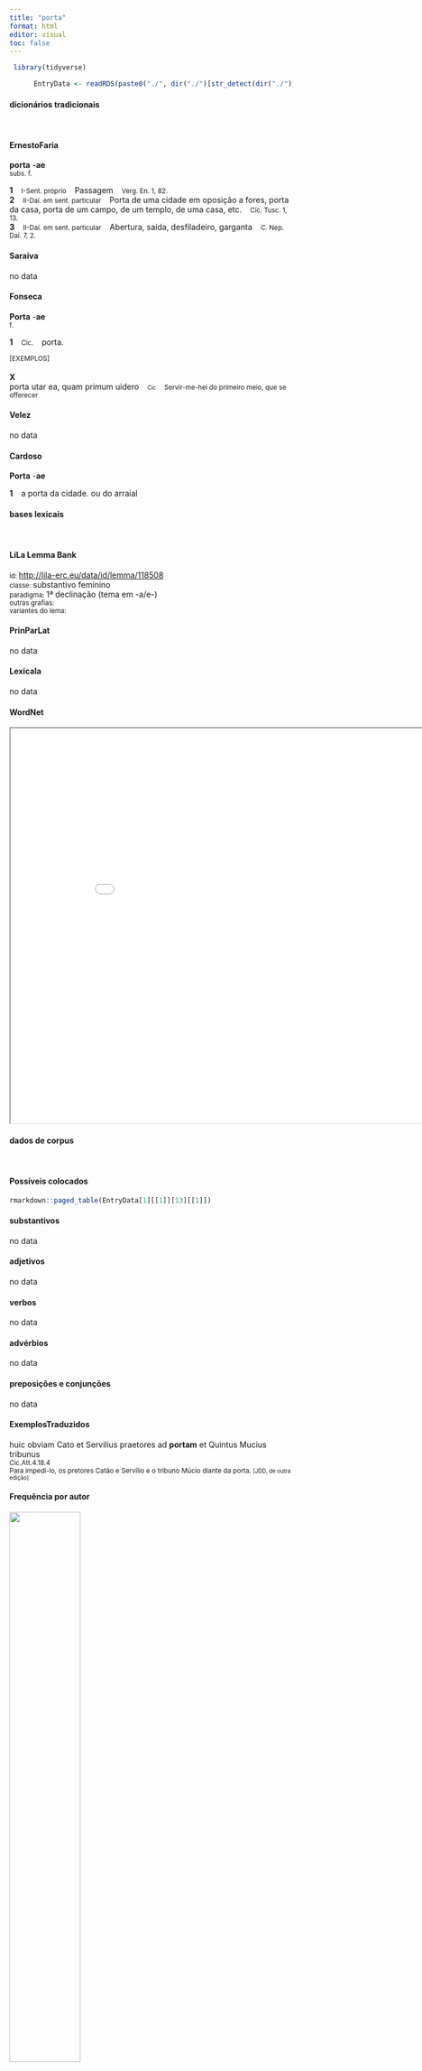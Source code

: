 ```yaml
---
title: "porta"
format: html
editor: visual
toc: false
---
```



```r
 library(tidyverse) 

      EntryData <- readRDS(paste0("./", dir("./")[str_detect(dir("./"), "_xx112-111-114-116-97xx_.rds")]))

```


#### dicionários tradicionais

&emsp;




::: panel-tabset

#### ErnestoFaria

<b>porta</b> <b>-ae</b> <br> <small>subs. f.</small> <br> <small></small>   <p> <b>1</b> &ensp; <small>I-Sent. próprio</small> &ensp; Passagem &ensp; <small>Verg. En. 1, 82.</small> <br> <b>2</b> &ensp; <small>II-Daí. em sent. particular</small> &ensp; Porta de uma cidade em oposição a fores, porta da casa, porta de um campo, de um templo, de uma casa, etc. &ensp; <small>Cíc. Tusc. 1, 13.</small> <br> <b>3</b> &ensp; <small>II-Daí. em sent. particular</small> &ensp; Abertura, saída, desfiladeiro, garganta &ensp; <small>C. Nep. Daí. 7, 2.</small> </p>




#### Saraiva

no data




#### Fonseca

<b>Porta</b> -<b>ae</b> <br> <small>f.</small>   <p> <b>1</b> &ensp; <small>Cic.</small> &ensp; porta. </p>   <p><small>[EXEMPLOS]</small><br> <br><b>X</b><br>porta utar ea, quam primum uidero &ensp; <small><small>Cic</small></small> &ensp; <small>Servir-me-hei do primeiro meio, que se offerecer</small> </p>




#### Velez

no data




#### Cardoso

<b>Porta</b> -<b>ae</b>   <p> <b>1</b> &ensp; a porta da cidade. ou do arraial </p>


:::



#### bases lexicais

&emsp;






::: panel-tabset

#### LiLa Lemma Bank

<small> id: </small> <a href=' http://lila-erc.eu/data/id/lemma/118508 ' target="_blank"> http://lila-erc.eu/data/id/lemma/118508 </a> <br>
<small> classe: </small> substantivo feminino   <br>
<small> paradigma: </small> 1ª declinação (tema em -a/e-) <br>
<small> outras grafias: </small>  <br>
<small> variantes do lema: </small>  <br>





#### PrinParLat

no data




#### Lexicala

no data




#### WordNet

<iframe width='900' height='700' src='Media/Tree__xx112-111-114-116-97xx__sem_type_lexemes_pt.html'>

</iframe>


:::



#### dados de corpus

&emsp;




::: panel-tabset

#### Possíveis colocados

```r

rmarkdown::paged_table(EntryData[1][[1]][13][[1]])

```


#### substantivos

no data




#### adjetivos

no data




#### verbos

no data




#### advérbios

no data




#### preposições e conjunções

no data


:::



::: panel-tabset

#### ExemplosTraduzidos

<p> huic obviam Cato et Servilius praetores ad <b>portam</b> et Quintus Mucius tribunus <br> <small> Cic.Att.4.18.4 <br> Para impedi-lo, os pretores Catão e Servílio e o tribuno Múcio diante da porta. <small> [JDD, de outra edição] </small> </small> </p>





#### Frequência por autor

![](./Media/barchart__xx112-111-114-116-97xx__lemma_BY_author_Frequencies.webp){width=50% fig-alt='This charts plots the frequency of lemma by author_Frequencies. The Vergilius subcorpus registers the highest normalized frequency, with the value of 5.79 and an absolute frequency of 3. The Caesar subcorpus follows, with a normalized frequency of 5.29 and an absolute frequency of 14. the subcorpus with the least normalized frequency is Ovidius with the normalized value of 0 and an absolute freqeuncy of 0. here are all the values: subcorpus: Caesar ; normalized frequency: 14 ; absolute frequency: 5.28740841453282. subcorpus: Cicero ; normalized frequency: 10 ; absolute frequency: 0.622959806633276. subcorpus: Horatius ; normalized frequency: 1 ; absolute frequency: 0.888020602077968. subcorpus: Ovidius ; normalized frequency: 0 ; absolute frequency: 0. subcorpus: Phaedrus ; normalized frequency: 0 ; absolute frequency: 0. subcorpus: Sallustius ; normalized frequency: 0 ; absolute frequency: 0. subcorpus: Seneca ; normalized frequency: 2 ; absolute frequency: 0.373266643026446. subcorpus: Suetonius ; normalized frequency: 0 ; absolute frequency: 0. subcorpus: Tacitus ; normalized frequency: 0 ; absolute frequency: 0. subcorpus: Vergilius ; normalized frequency: 3 ; absolute frequency: 5.79150579150579. subcorpus: Hieronymus ; normalized frequency: 0 ; absolute frequency: 0'}




#### Frequência por gênero

![](./Media/barchart__xx112-111-114-116-97xx__lemma_BY_genre_Frequencies.webp){width=50% fig-alt='This charts plots the frequency of lemma by genre_Frequencies. The Poesia.épica subcorpus registers the highest normalized frequency, with the value of 5.79 and an absolute frequency of 3. The Prosa.histórica subcorpus follows, with a normalized frequency of 3.41 and an absolute frequency of 14. the subcorpus with the least normalized frequency is Poesia.didática with the normalized value of 0 and an absolute freqeuncy of 0. here are all the values: subcorpus: Prosa.histórica ; normalized frequency: 14 ; absolute frequency: 3.40806738236082. subcorpus: Prosa.filosófica ; normalized frequency: 1 ; absolute frequency: 0.164741931763892. subcorpus: Prosa.oratória ; normalized frequency: 8 ; absolute frequency: 0.768100774821657. subcorpus: Prosa.epistolográfica ; normalized frequency: 2 ; absolute frequency: 0.529955748694984. subcorpus: Poesia.lírica ; normalized frequency: 1 ; absolute frequency: 0.84125515268781. subcorpus: Poesia.didática ; normalized frequency: 0 ; absolute frequency: 0. subcorpus: Poesia.trágica ; normalized frequency: 1 ; absolute frequency: 0.868658790826963. subcorpus: Poesia.épica ; normalized frequency: 3 ; absolute frequency: 5.79150579150579. subcorpus: Prosa.ficcional ; normalized frequency: 0 ; absolute frequency: 0'}




#### Frequência por século

![](./Media/barchart__xx112-111-114-116-97xx__lemma_BY_period_Frequencies.webp){width=50% fig-alt='This charts plots the frequency of lemma by period_Frequencies. The I.a.C. subcorpus registers the highest normalized frequency, with the value of 1.3 and an absolute frequency of 28. The I.a.C. subcorpus follows, with a normalized frequency of 1.3 and an absolute frequency of 28. the subcorpus with the least normalized frequency is II.d.C. with the normalized value of 0 and an absolute freqeuncy of 0. here are all the values: subcorpus: I.a.C. ; normalized frequency: 28 ; absolute frequency: 1.3032348149872. subcorpus: I.d.C. ; normalized frequency: 2 ; absolute frequency: 0.305950741930549. subcorpus: II.d.C. ; normalized frequency: 0 ; absolute frequency: 0. subcorpus: IV.d.C. ; normalized frequency: 0 ; absolute frequency: 0'}


:::

